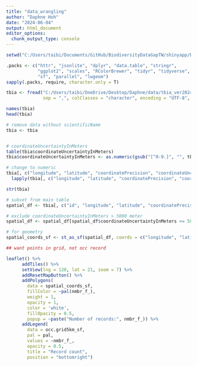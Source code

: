 ```yaml
---
title: "data_wrangling"
author: "Daphne Hoh"
date: "2024-06-04"
output: html_document
editor_options: 
  chunk_output_type: console
---
```


```r
setwd("C:/Users/taibi/Documents/GitHub/BiodiversityDataGapTW/shinyapp/BiodiversityDataGapTW-shinyapp/www")

.packs <- c("httr", "jsonlite", "dplyr", "data.table", "stringr", 
            "ggplot2", "scales", "RColorBrewer", "tidyr", "tidyverse",
            "sf", "parallel", "lwgeom")
sapply(.packs, require, character.only = T)

```

```r
tbia <- fread("C:/Users/taibi/OneDrive/Desktop/Daphne/data/tbia_ver20240605.csv",
              sep = ",", colClasses = "character", encoding = "UTF-8", na.strings = c("", "NA", "N/A"))

names(tbia)
head(tbia)
```


```r
# remove data without scientificName
tbia <- tbia


# coordinateUncertaintyInMeters
table(tbia$coordinateUncertaintyInMeters)
tbia$coordinateUncertaintyInMeters <- as.numeric(gsub("[^0-9.]", "", tbia$coordinateUncertaintyInMeters)) # extracting numbers only
```

```r
# change to numeric
tbia[, c("longitude", "latitude", "coordinatePrecision", "coordinateUncertaintyInMeters")] <- 
  lapply(tbia[, c("longitude", "latitude", "coordinatePrecision", "coordinateUncertaintyInMeters")], as.numeric)

str(tbia)
```


```r
# subset from main table
spatial_df <- tbia[, c("id", "longitude", "latitude", "coordinatePrecision", "coordinateUncertaintyInMeters", "type", "taxaSubGroup")]

# exclude coordinateUncertaintyInMeters > 5000 meter
spatial_df <- spatial_df[spatial_df$coordinateUncertaintyInMeters <= 5000,]

# for geometry
spatial_coords_sf <- st_as_sf(spatial_df, coords = c("longitude", "latitude"), crs = 4326)

## want points in grid, not occ record

leaflet() %>%
      addTiles() %>%
      setView(lng = 120, lat = 21, zoom = 7) %>%
      addResetMapButton() %>%
      addPolygons(
        data = spatial_coords_sf,
        fillColor = ~pal(nmbr_f_),
        weight = 1,
        opacity = 1,
        color = 'white',
        fillOpacity = 0.5,
        popup = ~paste("Number of records:", nmbr_f_)) %>%
      addLegend(
        data = occ.grid5km_sf,
        pal = pal,
        values = ~nmbr_f_,
        opacity = 0.5,
        title = "Record count",
        position = "bottomright")



```




